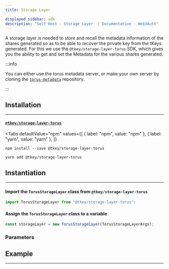 ```yaml
---
title: Storage Layer

displayed_sidebar: sdk
description: "Self Host - Storage Layer  | Documentation - Web3Auth"
---
```



A storage layer is needed to store and recall the metadata information of the shares generated so as to be able to recover the private key from the
tKeys generated. For this we use the `@tkey/storage-layer-torus` SDK, which gives you the ability to get and set the Metadata for the various shares
generated.

:::info

You can either use the torus metadata server, or make your own server by cloning the
[`torus-metadata`](https://github.com/torusresearch/torus-metadata) repository.

:::

## Installation

---

#### [`@tkey/storage-layer-torus`](/sdk/self-host/installation#tkeystorage-layer-torus)

<Tabs
  defaultValue="npm"
  values={[
    { label: "npm", value: "npm" },
    { label: "yarn", value: "yarn" },
  ]}
>

<TabItem value="npm">

```shell
npm install --save @tkey/storage-layer-torus
```

</TabItem>

<TabItem value="yarn">

```shell
yarn add @tkey/storage-layer-torus
```

</TabItem>

</Tabs>

## Instantiation

---

#### Import the `TorusStorageLayer` class from `@tkey/storage-layer-torus`

```javascript
import TorusStorageLayer from "@tkey/storage-layer-torus";
```

#### Assign the `TorusStorageLayer` class to a variable

```javascript
const storageLayer = new TorusStorageLayer(TorusStorageLayerArgs);
```

### Parameters

<StorageLayerArgs />

## Example

---

<StorageLayerExample />
